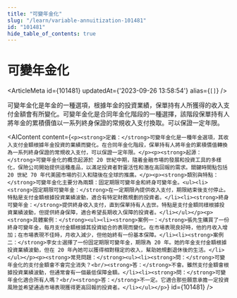 ```yaml
---
title: "可變年金化"
slug: "/learn/variable-annuitization-101481"
id: "101481"
hide_table_of_contents: true
---
```



# 可變年金化

<ArticleMeta id={101481} updatedAt={'2023-09-26 13:58:54'} alias={`[]`} />
<div className='border-solid border-b border-t-0 my-4 border-[var(--ifm-color-gray-300)]' />

可變年金化是年金的一種選項，根據年金的投資業績，保單持有人所獲得的收入支付金額會有所變化。可變年金化是合同年金化階段的一種選擇，該階段保單持有人將年金的累積價值以一系列終身保證的常規收入支付換取。可以保證一定年限。

<AIContent content={`<p><strong>定義：</strong>可變年金化是一種年金選項，其收入支付金額根據年金投資的業績而變化。在合同年金化階段，保單持有人將年金的累積價值轉換為一系列終身保證的常規收入支付，可以保證一定年限。</p><p><strong>起源：</strong>可變年金化的概念起源於 20 世紀中期，隨着金融市場的發展和投資工具的多樣化，保險公司開始提供這種產品，以滿足投資者對靈活性和潛在高回報的需求。關鍵時間點包括 20 世紀 70 年代美國市場的引入和隨後在全球的推廣。</p><p><strong>類別與特點：</strong>可變年金化主要分為兩類：固定期限可變年金和終身可變年金。<ul><li><strong>固定期限可變年金：</strong>在一定期限內提供收入支付，期限結束後支付停止。特點是支付金額根據投資業績波動，適合有特定財務規劃的投資者。</li><li><strong>終身可變年金：</strong>提供終身收入支付，直到保單持有人去世。特點是支付金額同樣根據投資業績波動，但提供終身保障，適合希望長期收入保障的投資者。</li></ul></p><p><strong>具體案例：</strong><ul><li><strong>案例一：</strong>張先生購買了一份終身可變年金，每月支付金額根據其投資組合的表現而變化。在市場表現良好時，他的月收入增加；在市場表現不佳時，月收入減少，但他始終有一份基本保障。</li><li><strong>案例二：</strong>李女士選擇了一份固定期限可變年金，期限為 20 年。她的年金支付金額根據投資業績波動，但在 20 年內她可以獲得相對穩定的收入，幫助她規劃退休後的生活。</li></ul></p><p><strong>常見問題：</strong><ul><li><strong>問：</strong>可變年金化的支付金額會不會完全消失？<br/><strong>答：</strong>不會。雖然支付金額會根據投資業績波動，但通常會有一個最低保障金額。</li><li><strong>問：</strong>可變年金化適合所有人嗎？<br/><strong>答：</strong>不一定。它適合那些願意承擔一定投資風險並希望通過市場表現獲得更高回報的投資者。</li></ul></p>`} id={101481} />
